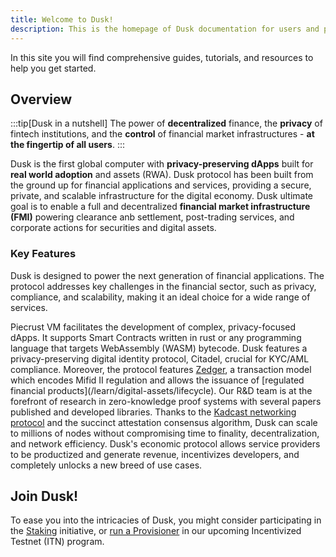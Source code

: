 ```yaml
---
title: Welcome to Dusk!
description: This is the homepage of Dusk documentation for users and provisioner runners.
---
```


In this site you will find comprehensive guides, tutorials, and resources to help you get started.

## Overview

:::tip[Dusk in a nutshell]
The power of **decentralized** finance, the **privacy** of fintech institutions, and the **control** of financial market infrastructures - **at the fingertip of all users**.
:::

Dusk is the first global computer with **privacy-preserving dApps** built for **real world adoption** and assets (RWA). Dusk protocol has been built from the ground up for financial applications and services, providing a secure, private, and scalable infrastructure for the digital economy. Dusk ultimate goal is to enable a full and decentralized **financial market infrastructure (FMI)** powering clearance anb settlement, post-trading services, and corporate actions for securities and digital assets.

### Key Features

Dusk is designed to power the next generation of financial applications. The protocol addresses key challenges in the financial sector, such as privacy, compliance, and scalability, making it an ideal choice for a wide range of services.

<CardGrid stagger>
    <Card title="Privacy-Preserving Smart Contracts">
Piecrust VM facilitates the development of complex, privacy-focused dApps. It supports Smart Contracts written in rust or any programming language that targets WebAssembly (WASM) bytecode.
        <LinkCard title="Piecrust: ZK-Friendly VM" href="/getting-started/vm/piecrust"/>
    </Card>
    <Card title="Compliance">
        Dusk features a privacy-preserving digital identity protocol, Citadel, crucial for KYC/AML compliance. Moreover, the protocol features 
        <a href="https://dusk.network/news/why-we-need-phoenix-and-zedger">Zedger</a>, a transaction model which encodes Mifid II regulation and allows the issuance of [regulated financial products](/learn/digital-assets/lifecycle).
        <LinkCard title="Digital Identity Protocol" href="/getting-started/digital-identity/protocol"/>
    </Card>
    <Card title="Cryptography Empowerment">
        Our R&D team is at the forefront of research in zero-knowledge proof systems with several papers published and developed libraries.
        <LinkCard title="Publications and Research" href="/learn/dusk-protocol/additional-resources"/>
    </Card>
    <Card title="Finality and Scalability">
    Thanks to the <a href="">Kadcast networking protocol</a> and the succinct attestation consensus algorithm, Dusk can scale to millions of nodes without compromising time to finality, decentralization, and network efficiency.
        <LinkCard title="Succinct Attestation Consensus" href="/learn/economic-information/succinct-attestation"/>
    </Card>
    <Card title="Economic Soundness">
Dusk's economic protocol allows service providers to be productized and generate revenue, incentivizes developers, and completely unlocks a new breed of use cases.
        <LinkCard title="Economic Protocol" href="/learn/economic-information/economic-protocol"/>
    </Card>
</CardGrid>

## Join Dusk!

To ease you into the intricacies of Dusk, you might consider participating in the [Staking](/itn/erc20-staking) initiative, or [run a Provisioner](/node-setup/source) in our upcoming Incentivized Testnet (ITN) program. 
